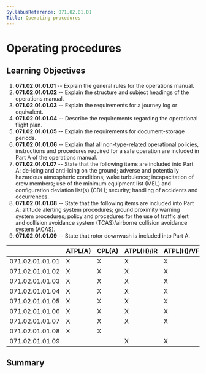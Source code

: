 ```yaml
---
SyllabusReference: 071.02.01.01
Title: Operating procedures
---
```


# Operating procedures

## Learning Objectives

1.  **071.02.01.01.01** -- Explain the general rules for the operations manual.
2.  **071.02.01.01.02** -- Explain the structure and subject headings of the
    operations manual.
3.  **071.02.01.01.03** -- Explain the requirements for a journey log or
    equivalent.
4.  **071.02.01.01.04** -- Describe the requirements regarding the operational
    flight plan.
5.  **071.02.01.01.05** -- Explain the requirements for document-storage
    periods.
6.  **071.02.01.01.06** -- Explain that all non-type-related operational
    policies, instructions and procedures required for a safe operation are
    included in Part A of the operations manual.
7.  **071.02.01.01.07** -- State that the following items are included into Part
    A: de-icing and anti-icing on the ground; adverse and potentially hazardous
    atmospheric conditions; wake turbulence; incapacitation of crew members; use
    of the minimum equipment list (MEL) and configuration deviation list(s)
    (CDL); security; handling of accidents and occurrences.
8.  **071.02.01.01.08** -- State that the following items are included into Part
    A: altitude alerting system procedures; ground proximity warning system
    procedures; policy and procedures for the use of traffic alert and collision
    avoidance system (TCAS)/airborne collision avoidance system (ACAS).
9.  **071.02.01.01.09** -- State that rotor downwash is included into Part A.

|                 | ATPL(A) | CPL(A) | ATPL(H)/IR | ATPL(H)/VFR | CPL(H) | IR  | CBIR(A) |
| --------------- | ------- | ------ | ---------- | ----------- | ------ | --- | ------- |
| 071.02.01.01.01 | X       | X      | X          | X           | X      |     |         |
| 071.02.01.01.02 | X       | X      | X          | X           | X      |     |         |
| 071.02.01.01.03 | X       | X      | X          | X           | X      |     |         |
| 071.02.01.01.04 | X       | X      | X          | X           | X      |     |         |
| 071.02.01.01.05 | X       | X      | X          | X           | X      |     |         |
| 071.02.01.01.06 | X       | X      | X          | X           | X      |     |         |
| 071.02.01.01.07 | X       | X      | X          | X           | X      |     |         |
| 071.02.01.01.08 | X       | X      |            |             |        |     |         |
| 071.02.01.01.09 |         |        | X          | X           | X      |     |         |

## Summary
